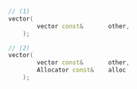```cpp
// (1)
vector(
		vector const&		other,
	);

// (2)
vector(
		vector const&		other,
		Allocator const&	alloc
	);
```